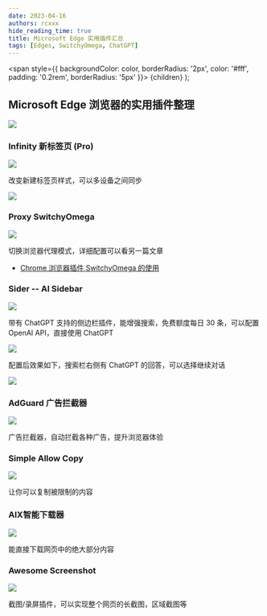```yaml
---
date: 2023-04-16
authors: rcxxx
hide_reading_time: true
title: Microsoft Edge 实用插件汇总
tags: [Edges, SwitchyOmega, ChatGPT]
---
```


  <span
    style={{
      backgroundColor: color,
      borderRadius: '2px',
      color: '#fff',
      padding: '0.2rem',
      borderRadius: '5px'
    }}>
    {children}
  </span>
);

## <Highlight color="#25c2a0">Microsoft Edge</Highlight> 浏览器的实用插件整理

![](https://pictures-1304295136.cos.ap-guangzhou.myqcloud.com/blog/edge-addons/addons-installed.png)

<!--truncate-->

### Infinity 新标签页 (Pro)

![](https://pictures-1304295136.cos.ap-guangzhou.myqcloud.com/blog/edge-addons/addons-infinity.png)

改变新建标签页样式，可以多设备之间同步

![](https://pictures-1304295136.cos.ap-guangzhou.myqcloud.com/blog/edge-addons/addons-infinity-new.png)

### Proxy SwitchyOmega

![](https://pictures-1304295136.cos.ap-guangzhou.myqcloud.com/blog/edge-addons/addons-switchyomega.png)

切换浏览器代理模式，详细配置可以看另一篇文章
- [Chrome 浏览器插件 SwitchyOmega 的使用](https://sinnammanyo.cn/blog/2023/02/switchyomage)

### Sider -- AI Sidebar

![](https://pictures-1304295136.cos.ap-guangzhou.myqcloud.com/blog/edge-addons/addons-sider.png)

带有 ChatGPT 支持的侧边栏插件，能增强搜索，免费额度每日 30 条，可以配置 OpenAI API，直接使用 ChatGPT

![](https://pictures-1304295136.cos.ap-guangzhou.myqcloud.com/blog/edge-addons/addons-sider-key.png)

配置后效果如下，搜索栏右侧有 ChatGPT 的回答，可以选择继续对话

![](https://pictures-1304295136.cos.ap-guangzhou.myqcloud.com/blog/edge-addons/addons-sider-result.png)

### AdGuard 广告拦截器

![](https://pictures-1304295136.cos.ap-guangzhou.myqcloud.com/blog/edge-addons/addons-adguard.png)

广告拦截器，自动拦截各种广告，提升浏览器体验

### Simple Allow Copy

![](https://pictures-1304295136.cos.ap-guangzhou.myqcloud.com/blog/edge-addons/addons-copy.png)

让你可以复制被限制的内容

### AIX智能下载器

![](https://pictures-1304295136.cos.ap-guangzhou.myqcloud.com/blog/edge-addons/addons-aix.png)

能直接下载网页中的绝大部分内容

### Awesome Screenshot

![](https://pictures-1304295136.cos.ap-guangzhou.myqcloud.com/blog/edge-addons/addons-screenshot.png)

截图/录屏插件，可以实现整个网页的长截图，区域截图等
